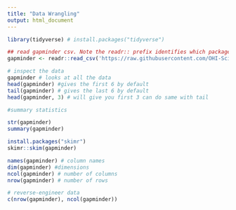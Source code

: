 ```yaml
---
title: "Data Wrangling"
output: html_document
---
```


```r
library(tidyverse) # install.packages("tidyverse")
```

```r
## read gapminder csv. Note the readr:: prefix identifies which package it's in
gapminder <- readr::read_csv('https://raw.githubusercontent.com/OHI-Science/data-science-training/master/data/gapminder.csv')

# inspect the data
gapminder # looks at all the data
head(gapminder) #gives the first 6 by default
tail(gapminder) # gives the last 6 by default
head(gapminder, 3) # will give you first 3 can do same with tail

#summary statistics

str(gapminder)
summary(gapminder)

install.packages("skimr")
skimr::skim(gapminder)

names(gapminder) # column names
dim(gapminder) #dimensions
ncol(gapminder) # number of columns
nrow(gapminder) # number of rows

# reverse-engineer data
c(nrow(gapminder), ncol(gapminder))


```


